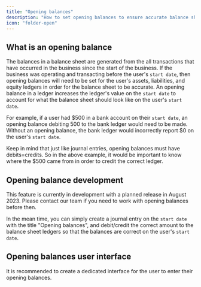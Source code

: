 ```yaml
---
title: "Opening balances"
description: "How to set opening balances to ensure accurate balance sheets."
icon: "folder-open"
---
```


## What is an opening balance

The balances in a balance sheet are generated from the all transactions that have occurred in the business since the start of the business. If the business was operating and transacting before the user's `start date`, then opening balances will need to be set for the user's assets, liabilities, and equity ledgers in order for the balance sheet to be accurate. An opening balance in a ledger increases the ledger's value on the `start date` to account for what the balance sheet should look like on the user's `start date`.

For example, if a user had $500 in a bank account on their `start date`, an opening balance debiting 500 to the bank ledger would need to be made. Without an opening balance, the bank ledger would incorrectly report $0 on the user's `start date`.

Keep in mind that just like journal entries, opening balances must have debits=credits. So in the above example, it would be important to know where the $500 came from in order to credit the correct ledger.

## Opening balance development

This feature is currently in development with a planned release in August 2023. Please contact our team if you need to work with opening balances before then.

In the mean time, you can simply create a journal entry on the `start date` with the title "Opening balances", and debit/credit the correct amount to the balance sheet ledgers so that the balances are correct on the user's `start date`.

## Opening balances user interface

It is recommended to create a dedicated interface for the user to enter their opening balances.
